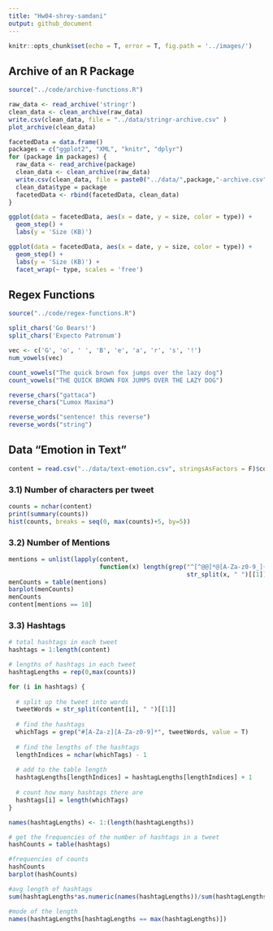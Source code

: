 ```yaml
---
title: "Hw04-shrey-samdani"
output: github_document
---
```


```r
knitr::opts_chunk$set(echo = T, error = T, fig.path = '../images/')
```


## Archive of an R Package
```r
source("../code/archive-functions.R")

raw_data <- read_archive('stringr')
clean_data <- clean_archive(raw_data)
write.csv(clean_data, file = "../data/stringr-archive.csv" )
plot_archive(clean_data)

facetedData = data.frame()
packages = c("ggplot2", "XML", "knitr", "dplyr")
for (package in packages) {
  raw_data <- read_archive(package)
  clean_data <- clean_archive(raw_data)
  write.csv(clean_data, file = paste0("../data/",package,"-archive.csv" ))
  clean_data$type = package
  facetedData <- rbind(facetedData, clean_data)
}
```

```r
ggplot(data = facetedData, aes(x = date, y = size, color = type)) +
  geom_step() + 
  labs(y = 'Size (KB)')

ggplot(data = facetedData, aes(x = date, y = size, color = type)) +
  geom_step() + 
  labs(y = 'Size (KB)') + 
  facet_wrap(~ type, scales = 'free')
```


## Regex Functions
```r
source("../code/regex-functions.R")

split_chars('Go Bears!')
split_chars('Expecto Patronum')
```
```r
vec <- c('G', 'o', ' ', 'B', 'e', 'a', 'r', 's', '!')
num_vowels(vec)
```
```r
count_vowels("The quick brown fox jumps over the lazy dog")
count_vowels("THE QUICK BROWN FOX JUMPS OVER THE LAZY DOG")
```
```r
reverse_chars("gattaca")
reverse_chars("Lumox Maxima")
```
```r
reverse_words("sentence! this reverse")
reverse_words("string")
```

## Data “Emotion in Text”
```r
content = read.csv("../data/text-emotion.csv", stringsAsFactors = F)$content
```

### 3.1) Number of characters per tweet
```r
counts = nchar(content)
print(summary(counts))
hist(counts, breaks = seq(0, max(counts)+5, by=5))
```

### 3.2) Number of Mentions
```r
mentions = unlist(lapply(content, 
                         function(x) length(grep("^[^@@]*@[A-Za-z0-9_]{1,15}$",
                                                 str_split(x, " ")[[1]]))))
menCounts = table(mentions)
barplot(menCounts)
menCounts
content[mentions == 10]
```

### 3.3) Hashtags
```r
# total hashtags in each tweet
hashtags = 1:length(content)

# lengths of hashtags in each tweet
hashtagLengths = rep(0,max(counts))

for (i in hashtags) {
  
  # split up the tweet into words
  tweetWords = str_split(content[i], " ")[[1]]
  
  # find the hashtags
  whichTags = grep("#[A-Za-z][A-Za-z0-9]*", tweetWords, value = T)
  
  # find the lengths of the hashtags
  lengthIndices = nchar(whichTags) - 1
  
  # add to the table length
  hashtagLengths[lengthIndices] = hashtagLengths[lengthIndices] + 1
  
  # count how many hashtags there are
  hashtags[i] = length(whichTags)
}

names(hashtagLengths) <- 1:(length(hashtagLengths))

# get the frequencies of the number of hashtags in a tweet
hashCounts = table(hashtags)

#frequencies of counts
hashCounts
barplot(hashCounts)

#avg length of hashtags
sum(hashtagLengths*as.numeric(names(hashtagLengths))/sum(hashtagLengths))

#mode of the length
names(hashtagLengths[hashtagLengths == max(hashtagLengths)])

```


